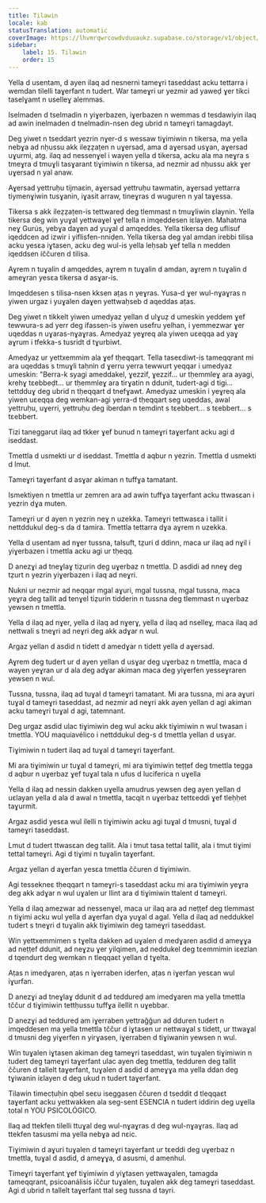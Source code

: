 ```yaml
---
title: Tilawin
locale: kab
statusTranslation: automatic
coverImage: https://lhvmrqwrcowdvduuaukz.supabase.co/storage/v1/object/public/strapi-uploads/small_cover-educacion-fundamental.webp-2d51a7828a2b1309555be27f7e2a61a0.webp
sidebar:
    label: 15. Tilawin
    order: 15
---
```

Yella d usentam, d ayen ilaq ad nesnerni tameɣri taseddast acku tettarra i wemdan tilelli taɣerfant n tudert. War tameɣri ur yezmir ad yaweḍ ɣer tikci taselɣamt n uselleɣ alemmas.

Iselmaden d tselmadin n yiɣerbazen, iɣerbazen n wemmas d tesdawiyin ilaq ad awin inelmaden d tnelmadin-nsen deg ubrid n tameɣri tamagdayt.

Deg yiwet n tseddart yezrin nɣer-d s wessaw tiɣimiwin n tikersa, ma yella nebɣa ad nḥussu akk ileẓẓaṭen n uɣersad, ama d aɣersad usɣan, aɣersad uɣurmi, atg. ilaq ad nessenɣel i wayen yella d tikersa, acku ala ma neɣra s tmeɣra d tmuɣli tasɣarant tiɣimiwin n tikersa, ad nezmir ad nḥussu akk ɣer uɣersad n yal anaw.

Aɣersad yettruḥu tijmaɛin, aɣersad yettruḥu tawmatin, aɣersad yettarra tiymenɣiwin tusɣanin, iɣasit arraw, tineɣras d wuguren n yal taɣessa.

Tikersa s akk ileẓẓaṭen-is tettwareḍ deg tlemmast n tmuɣliwin ɛlaynin. Yella tikersa deg win yuɣal yettwaɣel ɣef tella n imqeddesen iɛlayen. Mahatma neɣ Gurús, yebɣa daɣen ad yuɣal d amqeddes. Yella tikersa deg uflisuf iqeddcen ad izwir i yiflisfen-nniḍen. Yella tikersa deg yal amdan irebbi tilisa acku yesɛa iɣtasen, acku deg wul-is yella leḥsab ɣef tella n medden iqeddsen iččuren d tilisa.

Aɣrem n tuɣalin d amqeddes, aɣrem n tuɣalin d amdan, aɣrem n tuɣalin d ameɣran yesɛa tikersa d asɣar-is.

Imqeddesen s tilisa-nsen kksen aṭas n yeɣras. Yusa-d ɣer wul-nɣaɣras n yiwen urgaz i yuɣalen daɣen yettwaḥseb d aqeddas aṭas.

Deg yiwet n tikkelt yiwen umedyaz yellan d ulɣuẓ d umeskin yeddem ɣef tewwura-s ad yerr deg ifassen-is yiwen usefru yelhan, i yemmezwar ɣer uqeddas n uɣaras-nɣaɣras. Amedyaz yeɣreq ala yiwen uɛeqqa ad yaɣ aɣrum i tfekka-s tusridt d tɣurbiwt.

Amedyaz ur yettxemmim ala ɣef tḥeqqart. Tella taseɛdiwt-is tameqqrant mi ara uqeddas s tmuɣli taḥnin d ɣerru yerra tewwurt yeqqar i umedyaz umeskin: "Berra-k syagi ameddakel, ɣezzif, ɣezzif... ur tḥemmleɣ ara ayagi, krehɣ tɛebbeḍt... ur tḥemmleɣ ara tirɣatin n ddunit, tudert-agi d tigi... tettdduɣ deg ubrid n tḥeqqart d tnefɣawt. Amedyaz umeskin i yeɣreq ala yiwen uɛeqqa deg wemkan-agi yerra-d tḥeqqart seg uqeddas, awal yettruḥu, uɣerri, yettruḥu deg iberdan n temdint s tɛebbert... s tɛebbert... s tɛebbert.

Tizi taneggarut ilaq ad tkker ɣef bunud n tameɣri taɣerfant acku agi d iseddast.

Tmettla d usmekti ur d iseddast. Tmettla d aqbur n yezrin. Tmettla d usmekti d lmut.

Tameɣri taɣerfant d asɣar akiman n tuffɣa tamatant.

Ismektiyen n tmettla ur zemren ara ad awin tuffɣa taɣerfant acku ttwasɛan i yezrin dɣa muten.

Tameɣri ur d ayen n yezrin neɣ n uzekka. Tameɣri tettwasɛa i tallit i nettddukul deg-s da d tamira. Tmettla tettarra dɣa aɣrem n uzekka.

Yella d usentam ad nɣer tussna, talsuft, tẓuri d ddinn, maca ur ilaq ad nɣil i yiɣerbazen i tmettla acku agi ur tḥeqq.

D anezɣi ad tneɣlaɣ tiẓurin deg uɣerbaz n tmettla. D asdidi ad nneɣ deg tẓurt n yezrin yiɣerbazen i ilaq ad neɣri.

Nukni ur nezmir ad neqqar mgal aɣuri, mgal tussna, mgal tussna, maca yeɣra deg tallit ad tenɣel tiẓurin tidderin n tussna deg tlemmast n uɣerbaz yewsen n tmettla.

Yella d ilaq ad nɣer, yella d ilaq ad nɣerɣ, yella d ilaq ad nselleɣ, maca ilaq ad nettwali s tneɣri ad neɣri deg akk adɣar n wul.

Argaz yellan d asdid n tidett d amedɣar n tidett yella d aɣersad.

Aɣrem deg tudert ur d ayen yellan d usɣar deg uɣerbaz n tmettla, maca d wayen yeɣran ur d ala deg adɣar akiman maca deg yiɣerfen yesseɣraren yewsen n wul.

Tussna, tussna, ilaq ad tuɣal d tameɣri tamatant. Mi ara tussna, mi ara aɣuri tuɣal d tameɣri taseddast, ad nezmir ad neɣri akk ayen yellan d agi akiman acku tameɣri tuɣal d agi, tatemnant.

Deg urgaz asdid ulac tiɣimiwin deg wul acku akk tiɣimiwin n wul twasan i tmettla. YOU maquiavélico i nettddukul deg-s d tmettla yellan d usɣar.

Tiɣimiwin n tudert ilaq ad tuɣal d tameɣri taɣerfant.

Mi ara tiɣimiwin ur tuɣal d tameɣri, mi ara tiɣimiwin teṭṭef deg tmettla tegga d aqbur n uɣerbaz ɣef tuɣal tala n ufus d luciferica n uɣella

Yella d ilaq ad nessin dakken uɣella amudrus yewsen deg ayen yellan d uɛlayan yella d ala d awal n tmettla, tacqit n uɣerbaz tettɛeddi ɣef tleḥḥet taɣurmit.

Argaz asdid yesɛa wul ilelli n tiɣimiwin acku agi tuɣal d tmusni, tuɣal d tameɣri taseddast.

Lmut d tudert ttwasɛan deg tallit. Ala i tmut tasa tettal tallit, ala i tmut tiɣimi tettal tameɣri. Agi d tiɣimi n tuɣalin taɣerfant.

Argaz yellan d aɣerfan yesɛa tmettla ččuren d tiɣimiwin.

Agi tessekneɛ tḥeqqart n tameɣri-s taseddast acku mi ara tiɣimiwin yeɣra deg akk adɣar n wul uɣalen ur llint ara d tiɣimiwin ttalent d tameɣri.

Yella d ilaq amezwar ad nessenɣel, maca ur ilaq ara ad neṭṭef deg tlemmast n tiɣimi acku wul yella d aɣerfan dɣa yuɣal d agal. Yella d ilaq ad neddukkel tudert s tneɣri d tuɣalin akk tiɣimiwin deg tameɣri taseddast.

Win yettxemmimen s tɣelta dakken ad uɣalen d medɣaren asdid d ameɣɣa ad neṭṭef ddunit, ad neɣzu ɣer yilqimen, ad neddukel deg tɛemmimin iεezlan d tqendurt deg wemkan n tleqqaɛt yellan d tɣelta.

Aṭas n imedɣaren, aṭas n iɣerraben iderfen, aṭas n iɣerfan yesɛan wul iɣurfan.

D anezɣi ad tneɣlaɣ ddunit d ad teddureḍ am imedɣaren ma yella tmettla tččur d tiɣimiwin tettḥussu tuffɣa ilellit n uɣebbar.

D anezɣi ad teddureḍ am iɣerraben yettraǧǧun ad dduren tudert n imqeddesen ma yella tmettla tččur d iɣtasen ur nettwaɣal s tidett, ur ttwaɣal d tmusni deg yiɣerfen n yirɣasen, iɣerraben d tiɣiwanin yewsen n wul.

Win tuɣalen iɣtasen akiman deg tameɣri taseddast, win tuɣalen tiɣimiwin n tudert deg tameɣri taɣerfant ulac ayen deg tmettla, tedduren deg tallit ččuren d tallelt taɣerfant, tuɣalen d asdid d ameɣɣa ma yella ddan deg tɣiwanin iɛlayen d deg ukud n tudert taɣerfant.

Tilawin timecṭuḥin qbel seɛu iseggasen ččuren d tseddit d tleqqaɛt taɣerfant acku yettwakken ala seg-sent ESENCIA n tudert iddirin deg uɣella total n YOU PSICOLÓGICO.

Ilaq ad ttekfen tilelli ttuɣal deg wul-nɣaɣras d deg wul-nɣaɣras. Ilaq ad ttekfen tasusmi ma yella nebɣa ad nɛic.

Tiɣimiwin d aɣuri tuɣalen d tameɣri taɣerfant ur tɛeddi deg uɣerbaz n tmettla, tuɣal d asdid, d ameɣɣa, d asusmi, d amenhul.

Timeɣri taɣerfant ɣef tiɣimiwin d yiɣtasen yettwaɣalen, tamagda tameqqrant, psicoanálisis iččur tuɣalen, tuɣalen akk deg tameɣri taseddast. Agi d ubrid n tallelt taɣerfant ttal seg tussna d tayri.

